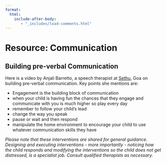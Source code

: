 ```yaml
---
format:
  html:
    include-after-body:
       - "_includes/load-comments.html"
---
```


# Resource: Communication

## Building pre-verbal Communication

Here is a video by Anjali Barretto, a speech therapist at [Sethu](https://sethu.in), Goa on building pre-verbal communication. Key points she mentions are:

* Engagement is the building block of communication
* when your child is having fun the chances that they engage and communicate with you is much higher so play every day 
* remember to follow your child's lead
* change the way you speak 
* pause or wait and then respond 
* manipulate the home environment to encourage your child to use whatever communication skills they have 




*Please note that these interventions are shared for general guidance. Designing and executing interventions - more importantly - noticing how the child responds and modifying the interventions so the child does not get distressed, is a specialist job. Consult qualified therapists as necessary.*

